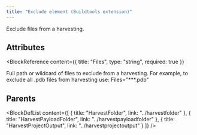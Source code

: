 ```yaml
---
title: "Exclude element (Buildtools extension)"
---
```



Exclude files from a harvesting.


## Attributes

<BlockWrapper>

  <BlockReference
    content={{
      title: "Files",
      type: "string",
      required: true
    }}
  >
  Full path or wildcard of files to exclude from a harvesting. For example, to exclude all .pdb files from harvesting use: Files="**\*.pdb"
  </BlockReference>

</BlockWrapper>


## Parents

<BlockDefList content={[
    {
      title: "HarvestFolder",
      link: "../harvestfolder"
    },
    {
      title: "HarvestPayloadFolder",
      link: "../harvestpayloadfolder"
    },
    {
      title: "HarvestProjectOutput",
      link: "../harvestprojectoutput"
    }
  ]}
/>